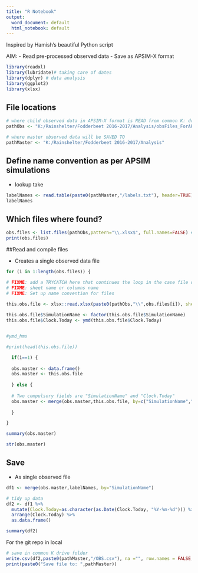 ```yaml
---
title: "R Notebook"
output:
  word_document: default
  html_notebook: default
---
```


Inspired by Hamish's beautiful Python script

AIM: 
- Read pre-processed observed data
- Save as APSIM-X format
```r
library(readxl)
library(lubridate)# taking care of dates
library(dplyr) # data analysis
library(ggplot2)
library(xlsx)

```

## File locations

```r
# where child observed data in APSIM-X format is READ from common K: drive
pathObs <- "K:/Rainshelter/Fodderbeet 2016-2017/Analysis/obsFiles_ForAPSIM" 

# where master observed data will be SAVED TO
pathMaster <- "K:/Rainshelter/Fodderbeet 2016-2017/Analysis" 

```

## Define name convention as per APSIM simulations

- lookup take 

```r
labelNames <- read.table(paste0(pathMaster,"/labels.txt"), header=TRUE)
labelNames
```



## Which files where found?
```r
obs.files <- list.files(pathObs,pattern="\\.xlsx$", full.names=FALSE) # if true gets path
print(obs.files)
```

##Read and compile files

- Creates a single observed data file

```r

for (i in 1:length(obs.files)) {

# FIXME: add a TRYCATCH here that continues the loop in the case file does not comply with standard, error message with problem files
# FIXME: sheet name or columns name
# FIXME: Set up name convention for files
  
this.obs.file <- xlsx::read.xlsx(paste0(pathObs,"\\",obs.files[i]), sheetName = "OBS")  

this.obs.file$SimulationName <- factor(this.obs.file$SimulationName)
this.obs.file$Clock.Today <- ymd(this.obs.file$Clock.Today)


#ymd_hms

#print(head(this.obs.file))

  if(i==1) {
  
  obs.master <- data.frame()
  obs.master <- this.obs.file
  
  } else {
  
  # Two compulsory fields are "SimulationName" and "Clock.Today"
  obs.master <- merge(obs.master,this.obs.file, by=c("SimulationName","Clock.Today"), all=TRUE)
 
  }

}

summary(obs.master)
```

```r
str(obs.master)
```

## Save

- As single  observed file

```r

df1 <- merge(obs.master,labelNames, by="SimulationName")

# tidy up data
df2 <- df1 %>%
  mutate(Clock.Today=as.character(as.Date(Clock.Today, "%Y-%m-%d"))) %>% # FIXME: problems in data format
  arrange(Clock.Today) %>%
  as.data.frame() 

summary(df2)
```
For the git repo in local
```r
# save in common K drive folder
write.csv(df2,paste0(pathMaster,"/OBS.csv"), na ="", row.names = FALSE, quote = FALSE)
print(paste0("Save file to: ",pathMaster))
```



